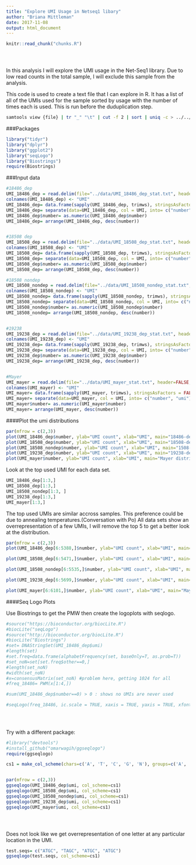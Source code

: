 ```yaml
---
title: "Explore UMI Usage in Netseq1 libary"
author: "Briana Mittleman"
date: 2017-11-08
output: html_document
---
```


<!-- The file analysis/chunks.R contains chunks that define default settings
shared across the workflowr files. -->
```r
knitr::read_chunk("chunks.R")
```

<!-- Update knitr chunk options -->
```r
```

<!-- Insert the date the file was last updated -->
```r
```

<!-- Insert the code version (Git commit SHA1) if Git repository exists and R
 package git2r is installed -->
```r
```

In this analysis I will explore the UMI usage in the Net-Seq1 library. Due to low read counts in the total sample, I will exclude this sample from the analysis.  

This code is used to create a text file that I can explore in R. It has a list of all of the UMIs used for the sample sorted by usage with the number of times each is used. This is run before the duduplication step.   

```bash
samtools view {file} | tr "_" "\t" | cut -f 2 | sort | uniq -c > ../../output/UMI_{file}_stat.txt
```

###Packages  
```r
library("tidyr")
library("dplyr")
library("ggplot2")
library("seqLogo")
library("Biostrings")
require(Biostrings)
```




###Input data  

```r
#18486_dep
UMI_18486_dep = read.delim(file="../data/UMI_18486_dep_stat.txt", header=FALSE, stringsAsFactors = FALSE)
colnames(UMI_18486_dep) <- "UMI"
UMI_18486_dep= data.frame(sapply(UMI_18486_dep, trimws), stringsAsFactors = FALSE)
UMI_18486_dep= separate(data=UMI_18486_dep, col = UMI, into= c("number", "umi"), sep="\\s+")
UMI_18486_dep$number= as.numeric(UMI_18486_dep$number)
UMI_18486_dep= arrange(UMI_18486_dep, desc(number))


#18508 dep
UMI_18508_dep = read.delim(file="../data/UMI_18508_dep_stat.txt", header=FALSE, stringsAsFactors = FALSE)
colnames(UMI_18508_dep) <- "UMI"
UMI_18508_dep= data.frame(sapply(UMI_18508_dep, trimws), stringsAsFactors = FALSE)
UMI_18508_dep= separate(data=UMI_18508_dep, col = UMI, into= c("number", "umi"), sep="\\s+")
UMI_18508_dep$number= as.numeric(UMI_18508_dep$number)
UMI_18508_dep= arrange(UMI_18508_dep, desc(number))

#18508 nondep
UMI_18508_nondep = read.delim(file="../data/UMI_18508_nondep_stat.txt", header=FALSE, stringsAsFactors = FALSE)
colnames(UMI_18508_nondep) <- "UMI"
UMI_18508_nondep= data.frame(sapply(UMI_18508_nondep, trimws), stringsAsFactors = FALSE)
UMI_18508_nondep= separate(data=UMI_18508_nondep, col = UMI, into= c("number", "umi"), sep="\\s+")
UMI_18508_nondep$number= as.numeric(UMI_18508_nondep$number)
UMI_18508_nondep= arrange(UMI_18508_nondep, desc(number))


#19238
UMI_19238_dep = read.delim(file="../data/UMI_19238_dep_stat.txt", header=FALSE, stringsAsFactors = FALSE)
colnames(UMI_19238_dep) <- "UMI"
UMI_19238_dep= data.frame(sapply(UMI_19238_dep, trimws), stringsAsFactors = FALSE)
UMI_19238_dep= separate(data=UMI_19238_dep, col = UMI, into= c("number", "umi"), sep="\\s+")
UMI_19238_dep$number= as.numeric(UMI_19238_dep$number)
UMI_19238_dep= arrange(UMI_19238_dep, desc(number))


#Mayer
UMI_mayer = read.delim(file="../data/UMI_mayer_stat.txt", header=FALSE, stringsAsFactors = FALSE)
colnames(UMI_mayer) <- "UMI"
UMI_mayer= data.frame(sapply(UMI_mayer, trimws), stringsAsFactors = FALSE)
UMI_mayer= separate(data=UMI_mayer, col = UMI, into= c("number", "umi"), sep="\\s+")
UMI_mayer$number= as.numeric(UMI_mayer$number)
UMI_mayer= arrange(UMI_mayer, desc(number))
```


####Plot the umi distributions  
```r
par(mfrow = c(2,3))
plot(UMI_18486_dep$number, ylab="UMI count", xlab="UMI", main="18486-dep distribution")
plot(UMI_18508_dep$number, ylab="UMI count", xlab="UMI", main="18508-dep distribution")
plot(UMI_18508_nondep$number, ylab="UMI count", xlab="UMI", main="1508- nondep distribution")
plot(UMI_19238_dep$number, ylab="UMI count", xlab="UMI", main="19238-dep distribution")
plot(UMI_mayer$number, ylab="UMI count", xlab="UMI", main="Mayer distribution")
```
Look at the top used UMI for each data set.   
```r
UMI_18486_dep[1:3,]
UMI_18508_dep[1:3,]
UMI_18508_nondep[1:3, ]
UMI_19238_dep[1:3,]
UMI_mayer[1:3,]

```
The top used UMIs are similar accross samples. This preference could be due to annealing temperatures.(Conversation with Po) All data sets show an overrepresentation of a few UMIs, I will remove the top 5 to get a better look at the distribution.   

```r
par(mfrow = c(2,3))
plot(UMI_18486_dep[6:5388,]$number, ylab="UMI count", xlab="UMI", main="18486-dep distribution -5")

plot(UMI_18508_dep[6:5471,]$number, ylab="UMI count", xlab="UMI", main="18508-dep distribution -5")

plot(UMI_18508_nondep[6:5535,]$number, ylab="UMI count", xlab="UMI", main="18508-nondep distribution -5")

plot(UMI_19238_dep[6:5699,]$number, ylab="UMI count", xlab="UMI", main="19328-dep distribution -5")

plot(UMI_mayer[6:6101,]$number, ylab="UMI count", xlab="UMI", main="Mayer distribution -5")
```

####Seq Logo Plots 

Use Biostrings to get the PMW then create the logoplots with seqlogo.  

```r
#source("https://bioconductor.org/biocLite.R")
#biocLite("seqLogo")
#source("http://bioconductor.org/biocLite.R")
#biocLite("Biostrings")
#set= DNAStringSet(UMI_18486_dep$umi)
#length(set)
#set.freq=data.frame(alphabetFrequency(set, baseOnly=T, as.prob=T))
#set_noN=set[set.freq$other==0,]
#length(set_noN)
#width(set_noN)
#x=consensusMatrix(set_noN) #problem here, getting 1024 for all
#freq_18486= PWM(x[1:4,])

#sum(UMI_18486_dep$number==0) > 0 : shows no UMIs are never used 

#seqLogo(freq_18486, ic.scale = TRUE, xaxis = TRUE, yaxis = TRUE, xfontsize = 15, yfontsize =15)

  
  
```
Try with a different package:  

```r
#library("devtools")
#install_github("omarwagih/ggseqlogo")
require(ggseqlogo)

cs1 = make_col_scheme(chars=c('A', 'T', 'C', 'G', 'N'), groups=c('A', 'T', 'C', 'G', 'N'), cols=c('red', 'blue', 'green', 'yellow', 'pink'))


par(mfrow = c(2,3))
ggseqlogo(UMI_18486_dep$umi, col_scheme=cs1)
ggseqlogo(UMI_18508_dep$umi, col_scheme=cs1)
ggseqlogo(UMI_18508_nondep$umi, col_scheme=cs1)
ggseqlogo(UMI_19238_dep$umi, col_scheme=cs1)
ggseqlogo(UMI_mayer$umi, col_scheme=cs1)





```
Does not look like we get overrepresentation of one letter at any particular location in the UMI.  

```r
test.seqs= c("ATGC", "TAGC", "ATGC", "ATGC")
ggseqlogo(test.seqs, col_scheme=cs1)

```



<!-- Insert the session information into the document -->
```r
```
